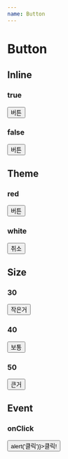 ```yaml
---
name: Button
---
```



# Button

<PropsTable of={Button} />

## Inline

### true

<Playground>
  <Button theme="red">버튼</Button>
</Playground>

### false

<Playground>
  <Button theme="red" inline={false}>버튼</Button>
</Playground>

## Theme

### red

<Playground>
  <Button theme="red">버튼</Button>
</Playground>

### white

<Playground>
  <Button theme="white">취소</Button>
</Playground>

## Size

### 30

<Playground>
  <Button size={30} theme="white">작은거</Button>
</Playground>

### 40

<Playground>
  <Button size={40} theme="white">보통</Button>
</Playground>

### 50

<Playground>
  <Button size={50} theme="white">큰거</Button>
</Playground>

## Event

### onClick

<Playground>
  <Button theme="white" onClick={e => alert('클릭')}>클릭!</Button>
</Playground>